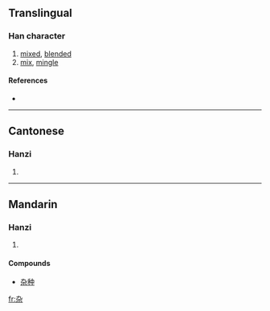 {{see|雜}}
==Translingual==

===Han character===
{{Han char|rn=75|rad=木|as=02|sn=6|four=|canj=大弓木 (KND)}}

# [[mixed]], [[blended]]
# [[mix]], [[mingle]]

====References====
* {{Han ref|kx=0510.181|hdz=21155.070|uh=6742|ud=26434}}

----

==Cantonese==

===Hanzi===
{{yue-hanzi|jyut=|y=jaap6}}

# {{defn|Cantonese}}

----

==Mandarin==

===Hanzi===
{{cmn-hanzi|tra=雜|pin=[[gǎn]] ([[gan3]]), [[zá]] ([[za2]])|wg=kan<sup>3</sup>, tsa<sup>2</sup>}}

# {{defn|Mandarin}}

====Compounds====
* [[杂种]]

[[fr:杂]]